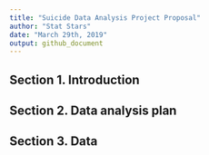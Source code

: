 ```yaml
---
title: "Suicide Data Analysis Project Proposal"
author: "Stat Stars"
date: "March 29th, 2019"
output: github_document
---
```


## Section 1. Introduction

## Section 2. Data analysis plan

## Section 3. Data